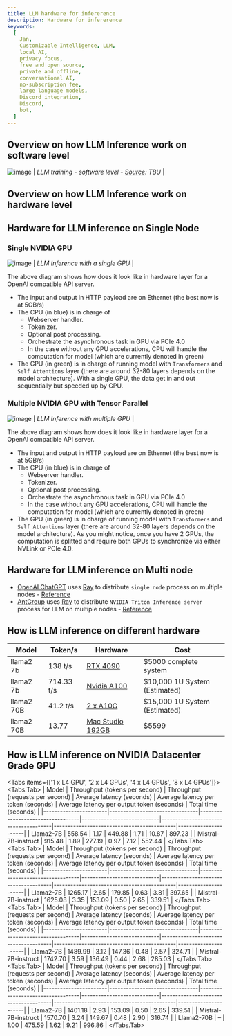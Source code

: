 ```yaml
---
title: LLM hardware for infererence
description: Hardware for infererence
keywords:
  [
    Jan,
    Customizable Intelligence, LLM,
    local AI,
    privacy focus,
    free and open source,
    private and offline,
    conversational AI,
    no-subscription fee,
    large language models,
    Discord integration,
    Discord,
    bot,
  ]
---
```



## Overview on how LLM Inference work on software level

![image](../_assets/overview-inference-1.png)
| *LLM training - software level - [Source](): TBU* |

## Overview on how LLM Inference work on hardware level

## Hardware for LLM inference on Single Node
### Single NVIDIA GPU
![image](../_assets/overview-inference-2.drawio.svg)
| *LLM Inference with a single GPU* |

The above diagram shows how does it look like in hardware layer for a OpenAI compatible API server.
- The input and output in HTTP payload are on Ethernet (the best now is at 5GB/s)
- The CPU (in blue) is in charge of 
  - Webserver handler.
  - Tokenizer.
  - Optional post processing.
  - Orchestrate the asynchronous task in GPU via PCIe 4.0
  - In the case without any GPU accelerations, CPU will handle the computation for model (which are currently denoted in green)
- The GPU (in green) is in charge of running model with `Transformers` and `Self Attentions` layer (there are around 32-80 layers depends on the model architecture). With a single GPU, the data get in and out sequentially but speeded up by GPU.

### Multiple NVIDIA GPU with Tensor Parallel
![image](../_assets/overview-inference-4.drawio.svg)
| *LLM Inference with multiple GPU* |

The above diagram shows how does it look like in hardware layer for a OpenAI compatible API server.
- The input and output in HTTP payload are on Ethernet (the best now is at 5GB/s)
- The CPU (in blue) is in charge of 
  - Webserver handler.
  - Tokenizer.
  - Optional post processing.
  - Orchestrate the asynchronous task in GPU via PCIe 4.0
  - In the case without any GPU accelerations, CPU will handle the computation for model (which are currently denoted in green)
- The GPU (in green) is in charge of running model with `Transformers` and `Self Attentions` layer (there are around 32-80 layers depends on the model architecture). As you might notice, once you have 2 GPUs, the computation is splitted and require both GPUs to synchronize via either NVLink or PCIe 4.0.

## Hardware for LLM inference on Multi node
- [OpenAI ChatGPT](https://chatgpt.com/?oai-dm=1) uses [Ray](https://www.ray.io/) to distribute `single node` process on multiple nodes - [Reference](https://thenewstack.io/openai-chats-about-scaling-llms-at-anyscales-ray-summit/)
- [AntGroup](https://www.antgroup.com/en) uses [Ray](https://www.ray.io/) to distribute `NVIDIA Triton Inference server` process for LLM on multiple nodes - [Reference](https://www.youtube.com/watch?v=_yu0Rtuetuc)


## How is LLM inference on different hardware
| Model | Token/s | Hardware | Cost 
|-------|---------|----------|------
| llama2 7b  | 138 t/s | [RTX 4090](https://www.hardware-corner.net/guides/computer-to-run-llama-ai-model/) | $5000 complete system
| llama2 7b | 714.33 t/s | [Nvidia A100](https://github.com/vllm-project/vllm/discussions/275) | $10,000 1U System (Estimated)
| llama2 70B | 41.2 t/s | [2 x A10G](https://octoml.ai/blog/making-the-llama-2-herd-work-for-you-on-octoai/) | $15,000 1U System (Estimated)
| llama2 70B | 13.77 | [Mac Studio 192GB](https://blog.gopenai.com/how-to-deploy-llama-2-as-api-on-mac-studio-m2-ultra-and-enable-remote-api-access-7c4e6423b2dd) | $5599


## How is LLM inference on NVIDIA Datacenter Grade GPU
<Tabs items={['1 x L4 GPU', '2 x L4 GPUs', '4 x L4 GPUs', '8 x L4 GPUs']}>
  <Tabs.Tab>
  | Model                 | Throughput (tokens per second) | Throughput (requests per second) | Average latency (seconds) | Average latency per token (seconds) | Average latency per output token (seconds) | Total time (seconds) |
  |-----------------------|--------------------------------|----------------------------------|----------------------------|--------------------------------------|--------------------------------------------|----------------------|
  | Llama2-7B             | 558.54                         | 1.17                             | 449.88                     | 1.71                                 | 10.87                                      | 897.23               |
  | Mistral-7B-instruct   | 915.48                         | 1.89                             | 277.19                     | 0.97                                 | 7.12                                       | 552.44               |
  </Tabs.Tab>
  <Tabs.Tab>
  | Model                 | Throughput (tokens per second) | Throughput (requests per second) | Average latency (seconds) | Average latency per token (seconds) | Average latency per output token (seconds) | Total time (seconds) |
  |-----------------------|--------------------------------|----------------------------------|----------------------------|--------------------------------------|--------------------------------------------|----------------------|
  | Llama2-7B             | 1265.17 |	2.65 |	179.85	| 0.63 |	3.81 |	397.65               |
  | Mistral-7B-instruct   | 1625.08	| 3.35 |	153.09 |	0.50 |	2.65 |	339.51               |
  </Tabs.Tab>
  <Tabs.Tab>
  | Model                 | Throughput (tokens per second) | Throughput (requests per second) | Average latency (seconds) | Average latency per token (seconds) | Average latency per output token (seconds) | Total time (seconds) |
  |-----------------------|--------------------------------|----------------------------------|----------------------------|--------------------------------------|--------------------------------------------|----------------------|
  | Llama2-7B             | 1489.99 |	3.12 |	147.36 |	0.48 |	2.57 |	324.71               |
  | Mistral-7B-instruct   | 1742.70 |	3.59 |	136.49 |	0.44 |	2.68 |	285.03               |
  </Tabs.Tab>
  <Tabs.Tab>
  | Model                 | Throughput (tokens per second) | Throughput (requests per second) | Average latency (seconds) | Average latency per token (seconds) | Average latency per output token (seconds) | Total time (seconds) |
  |-----------------------|--------------------------------|----------------------------------|----------------------------|--------------------------------------|--------------------------------------------|----------------------|
  | Llama2-7B             | 1401.18 |	2.93 |	153.09 |	0.50 |	2.65 |	339.51               |
  | Mistral-7B-instruct   | 1570.70 |	3.24 |	149.67 |	0.48 |	2.90 |	316.74               |
  | Llama2-70B |	– |	1.00 |	475.59 |	1.62 |	9.21 |	996.86 |
  </Tabs.Tab>
</Tabs>